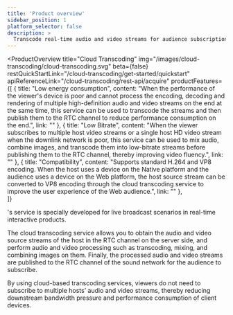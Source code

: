 ```yaml
---
title: 'Product overview'
sidebar_position: 1
platform_selector: false
description: >
  Transcode real-time audio and video streams for audience subscription.
---
```


<ProductOverview
    title="Cloud Transcoding"
    img="/images/cloud-transcoding/cloud-transcoding.svg"
    beta={false}
    restQuickStartLink="/cloud-transcoding/get-started/quickstart"
    apiReferenceLink="/cloud-transcoding/rest-api/acquire"
    productFeatures={[
        {
            title: "Low energy consumption",
            content: "When the performance of the viewer's device is poor and cannot process the encoding, decoding and rendering of multiple high-definition audio and video streams on the end at the same time, this service can be used to transcode the streams and then publish them to the RTC channel to reduce performance consumption on the end.",
            link: ""
        },
        {
            title: "Low Bitrate",
            content: "When the viewer subscribes to multiple host video streams or a single host HD video stream when the downlink network is poor, this service can be used to mix audio, combine images, and transcode them into low-bitrate streams before publishing them to the RTC channel, thereby improving video fluency.",
            link: ""
        },
        {
            title: "Compatibility",
            content: "Supports standard H.264 and VP8 encoding. When the host uses a device on the Native platform and the audience uses a device on the Web platform, the host source stream can be converted to VP8 encoding through the cloud transcoding service to improve the user experience of the Web audience.",
            link: ""
        },        
    ]}

>

<Vg k="COMPANY" />'s <Vpd k="NAME" /> service is specially developed for live broadcast scenarios in real-time interactive products.

The cloud transcoding service allows you to obtain the audio and video source streams of the host in the RTC channel on the server side, and perform audio and video processing such as transcoding, mixing, and combining images on them. Finally, the processed audio and video streams are published to the RTC channel of the sound network for the audience to subscribe.

By using cloud-based transcoding services, viewers do not need to subscribe to multiple hosts’ audio and video streams, thereby reducing downstream bandwidth pressure and performance consumption of client devices.

</ProductOverview>